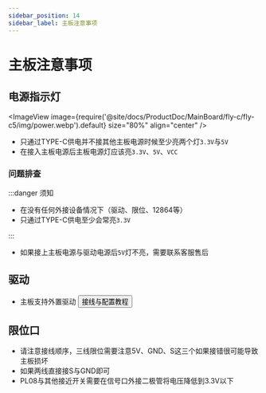 ```yaml
---
sidebar_position: 14
sidebar_label: 主板注意事项
---
```


# 主板注意事项

## 电源指示灯
<ImageView image={require('@site/docs/ProductDoc/MainBoard/fly-c/fly-c5/img/power.webp').default} size="80%" align="center" />
* 只通过TYPE-C供电并不接其他主板电源时候至少亮两个灯`3.3V`与`5V`
* 在接入主板电源后主板电源灯应该亮`3.3V`、`5V`、`VCC`

### 问题排查

:::danger 须知

* 在没有任何外接设备情况下（驱动、限位、12864等）
* 只通过TYPE-C供电至少会常亮`3.3V`

:::

* 如果接上主板电源与驱动电源后`5V`灯不亮，需要联系客服售后

## 驱动

* 主板支持外置驱动 <Button variant="contained" disableElevation href="/docs/ProductDoc/ModuleDrive/servo-drive">接线与配置教程</Button>

## 限位口

* 请注意接线顺序，三线限位需要注意5V、GND、S这三个如果接错很可能导致主板损坏
* 如果两线直接接S与GND即可
* PL08与其他接近开关需要在信号口外接二极管将电压降低到3.3V以下
